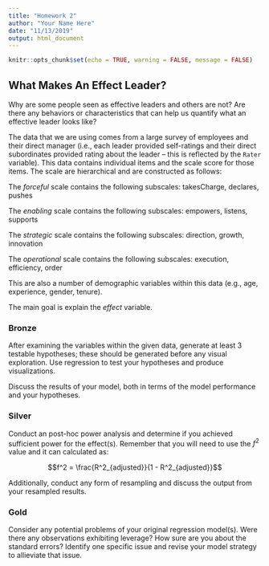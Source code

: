 ```yaml
---
title: "Homework 2"
author: "Your Name Here"
date: "11/13/2019"
output: html_document
---
```


```r
knitr::opts_chunk$set(echo = TRUE, warning = FALSE, message = FALSE)
```

## What Makes An Effect Leader?

Why are some people seen as effective leaders and others are not? Are there any behaviors or characteristics that can help us quantify what an effective leader looks like? 

The data that we are using comes from a large survey of employees and their direct manager (i.e., each leader provided self-ratings and their direct subordinates provided rating about the leader -- this is reflected by the `Rater` variable). This data contains individual items and the scale score for those items. The scale are hierarchical and are constructed as follows:

The *forceful* scale contains the following subscales: takesCharge, declares, pushes

The *enabling* scale contains the following subscales: empowers, listens, supports

The *strategic* scale contains the following subscales: direction, growth, innovation

The *operational* scale contains the following subscales: execution, efficiency, order

This are also a number of demographic variables within this data (e.g., age, experience, gender, tenure). 

The main goal is explain the *effect* variable. 

### Bronze

After examining the variables within the given data, generate at least 3 testable hypotheses; these should be generated before any visual exploration. Use regression to test your hypotheses and produce visualizations.

Discuss the results of your model, both in terms of the model performance and your hypotheses. 

### Silver

Conduct an post-hoc power analysis and determine if you achieved sufficient power for the effect(s). Remember that you will need to use the $f^2$ value and it can calculated as:

$$f^2 = \frac{R^2_{adjusted}}{1 - R^2_{adjusted}}$$ 

Additionally, conduct any form of resampling and discuss the output from your resampled results.

### Gold

Consider any potential problems of your original regression model(s). Were there any observations exhibiting leverage? How sure are you about the standard errors? Identify one specific issue and revise your model strategy to allieviate that issue.